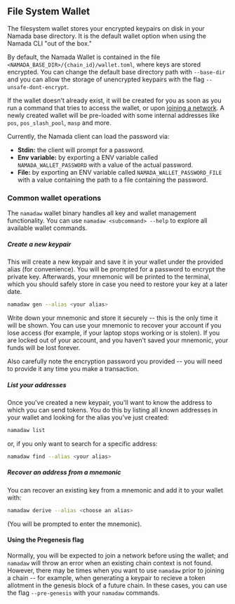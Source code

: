 
## File System Wallet

The filesystem wallet stores your encrypted keypairs on disk in your Namada base directory. It is the default wallet option when using the Namada CLI "out of the box."

By default, the Namada Wallet is contained in the file `<NAMADA_BASE_DIR>/{chain_id}/wallet.toml`, where keys are stored encrypted. You can change the default base directory path with `--base-dir` and you can allow the storage of unencrypted keypairs with the flag `--unsafe-dont-encrypt`.

If the wallet doesn't already exist, it will be created for you as soon as you run a command that tries to access the wallet, or upon [joining a network](../../networks.mdx).
A newly created wallet will be pre-loaded with some internal addresses like `pos`, `pos_slash_pool`, `masp` and more.

Currently, the Namada client can load the password via:

- **Stdin:** the client will prompt for a password.
- **Env variable:** by exporting a ENV variable called `NAMADA_WALLET_PASSWORD` with a value of the actual password.
- **File:** by exporting an ENV variable called `NAMADA_WALLET_PASSWORD_FILE` with a value containing the path to a file containing the password.

### Common wallet operations

The `namadaw` wallet binary handles all key and wallet management functionality. You can use `namadaw <subcommand> --help` to explore
all available wallet commands.

##### Create a new keypair
This will create a new keypair and save it in your wallet under the provided alias (for convenience). You will be prompted for a
password to encrypt the private key. Afterwards, your mnemonic will be printed to the terminal, which you should safely store in case
you need to restore your key at a later date.

```bash copy
namadaw gen --alias <your alias>
```

<Callout type="warning" emoji="❗">
Write down your mnemonic and store it securely -- this is the only time it will be shown. You can use your mnemonic to recover
your account if you lose access (for example, if your laptop stops working or is stolen). If you are locked out of your account, and
you haven't saved your mnemonic, your funds will be lost forever.  

Also carefully note the encryption password you provided -- you will need to provide it any time you make a transaction.
</Callout>

##### List your addresses
Once you've created a new keypair, you'll want to know the address to which you can send tokens. You do this by listing all known
addresses in your wallet and looking for the alias you've just created:

```bash copy
namadaw list
```

or, if you only want to search for a specific address:

```bash copy
namadaw find --alias <your alias>
```

##### Recover an address from a mnemonic
You can recover an existing key from a mnemonic and add it to your wallet with:
```bash copy
namadaw derive --alias <choose an alias>
```
(You will be prompted to enter the mnemonic).

#### Using the Pregenesis flag
Normally, you will be expected to join a network before using the wallet; and `namadaw` will throw an error when an existing chain context is not found.
However, there may be times when you want to use `namadaw` prior to joining a chain -- for example, when generating a keypair to
recieve a token allotment in the genesis block of a future chain. In these cases, you can use the flag `--pre-genesis` with your `namadaw` commands.